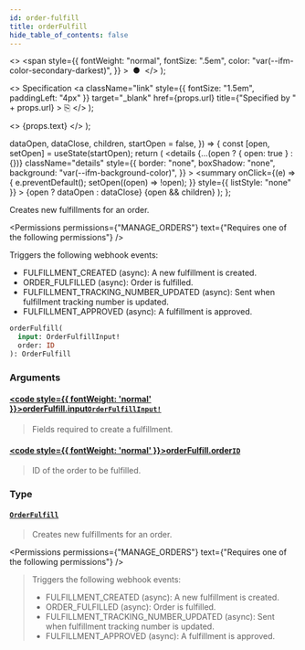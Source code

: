 ```yaml
---
id: order-fulfill
title: orderFulfill
hide_table_of_contents: false
---
```


  <>
    <span
      style={{
        fontWeight: "normal",
        fontSize: ".5em",
        color: "var(--ifm-color-secondary-darkest)",
      }}
    >
      &nbsp;●&nbsp;
    </span>
  </>
);

  <>
    Specification
    <a
      className="link"
      style={{ fontSize: "1.5em", paddingLeft: "4px" }}
      target="\_blank"
      href={props.url}
      title={"Specified by " + props.url}
    >
      ⎘
    </a>
  </>
);

  <>
    <span className={props.class}>{props.text}</span>
  </>
);


  dataOpen,
  dataClose,
  children,
  startOpen = false,
}) => {
  const [open, setOpen] = useState(startOpen);
  return (
    <details
      {...(open ? { open: true } : {})}
      className="details"
      style={{
        border: "none",
        boxShadow: "none",
        background: "var(--ifm-background-color)",
      }}
    >
      <summary
        onClick={(e) => {
          e.preventDefault();
          setOpen((open) => !open);
        }}
        style={{ listStyle: "none" }}
      >
        {open ? dataOpen : dataClose}
      </summary>
      {open && children}
    </details>
  );
};

Creates new fulfillments for an order.

<Permissions
  permissions={"MANAGE_ORDERS"}
  text={"Requires one of the following permissions"}
/>

Triggers the following webhook events:

- FULFILLMENT_CREATED (async): A new fulfillment is created.
- ORDER_FULFILLED (async): Order is fulfilled.
- FULFILLMENT_TRACKING_NUMBER_UPDATED (async): Sent when fulfillment tracking number is updated.
- FULFILLMENT_APPROVED (async): A fulfillment is approved.

```graphql
orderFulfill(
  input: OrderFulfillInput!
  order: ID
): OrderFulfill
```

### Arguments

#### [<code style={{ fontWeight: 'normal' }}>orderFulfill.<b>input</b></code>](#)<Bullet />[`OrderFulfillInput!`](../../../api-reference/orders/inputs/order-fulfill-input) <Badge class="badge badge--secondary" text="non-null"/> <Badge class="badge badge--secondary" text="input"/>

> Fields required to create a fulfillment.

#### [<code style={{ fontWeight: 'normal' }}>orderFulfill.<b>order</b></code>](#)<Bullet />[`ID`](../../../api-reference/miscellaneous/scalars/id) <Badge class="badge badge--secondary" text="scalar"/>

> ID of the order to be fulfilled.

### Type

#### [`OrderFulfill`](../../../api-reference/orders/objects/order-fulfill) <Badge class="badge badge--secondary" text="object"/>

> Creates new fulfillments for an order.

<Permissions
  permissions={"MANAGE_ORDERS"}
  text={"Requires one of the following permissions"}
/>

> Triggers the following webhook events:
>
> - FULFILLMENT_CREATED (async): A new fulfillment is created.
> - ORDER_FULFILLED (async): Order is fulfilled.
> - FULFILLMENT_TRACKING_NUMBER_UPDATED (async): Sent when fulfillment tracking number is updated.
> - FULFILLMENT_APPROVED (async): A fulfillment is approved.

